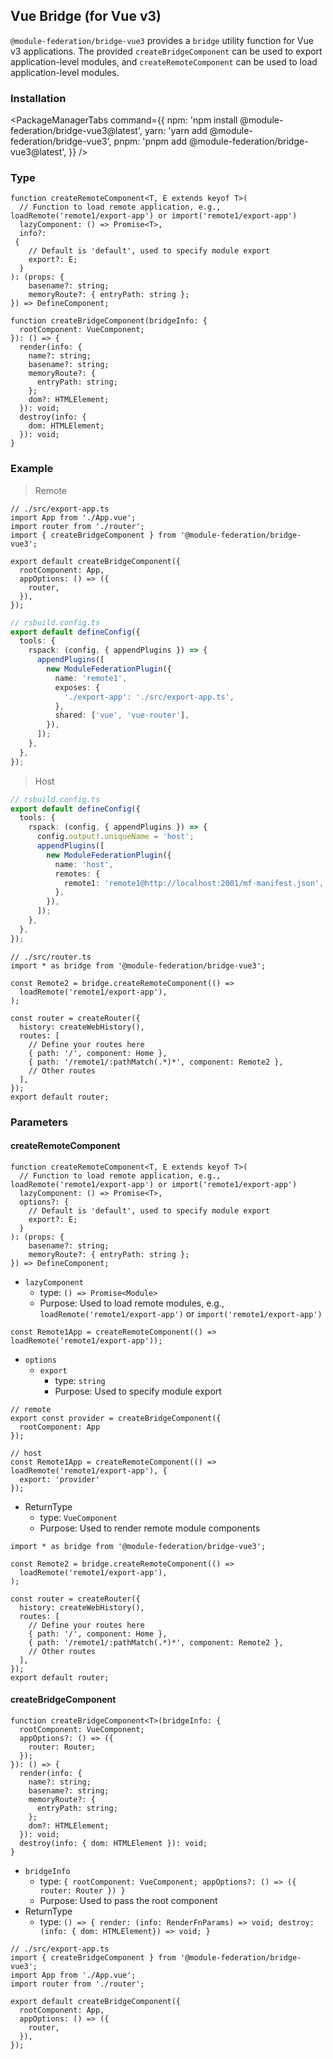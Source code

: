 
## Vue Bridge (for Vue v3)

`@module-federation/bridge-vue3` provides a `bridge` utility function for Vue v3 applications. The provided `createBridgeComponent` can be used to export application-level modules, and `createRemoteComponent` can be used to load application-level modules.

### Installation

<PackageManagerTabs
  command={{
    npm: 'npm install @module-federation/bridge-vue3@latest',
    yarn: 'yarn add @module-federation/bridge-vue3',
    pnpm: 'pnpm add @module-federation/bridge-vue3@latest',
  }}
/>

### Type

```tsx
function createRemoteComponent<T, E extends keyof T>(
  // Function to load remote application, e.g., loadRemote('remote1/export-app') or import('remote1/export-app')
  lazyComponent: () => Promise<T>,
  info?:
 {
    // Default is 'default', used to specify module export
    export?: E;
  }
): (props: {
    basename?: string;
    memoryRoute?: { entryPath: string };
}) => DefineComponent;

function createBridgeComponent(bridgeInfo: {
  rootComponent: VueComponent;
}): () => {
  render(info: {
    name?: string;
    basename?: string;
    memoryRoute?: {
      entryPath: string;
    };
    dom?: HTMLElement;
  }): void;
  destroy(info: {
    dom: HTMLElement;
  }): void;
}
```

### Example

> Remote

```tsx
// ./src/export-app.ts
import App from './App.vue';
import router from './router';
import { createBridgeComponent } from '@module-federation/bridge-vue3';

export default createBridgeComponent({
  rootComponent: App,
  appOptions: () => ({
    router,
  }),
});
```

```ts
// rsbuild.config.ts
export default defineConfig({
  tools: {
    rspack: (config, { appendPlugins }) => {
      appendPlugins([
        new ModuleFederationPlugin({
          name: 'remote1',
          exposes: {
            './export-app': './src/export-app.ts',
          },
          shared: ['vue', 'vue-router'],
        }),
      ]);
    },
  },
});
```

> Host

```ts
// rsbuild.config.ts
export default defineConfig({
  tools: {
    rspack: (config, { appendPlugins }) => {
      config.output!.uniqueName = 'host';
      appendPlugins([
        new ModuleFederationPlugin({
          name: 'host',
          remotes: {
            remote1: 'remote1@http://localhost:2001/mf-manifest.json',
          },
        }),
      ]);
    },
  },
});
```

```tsx
// ./src/router.ts
import * as bridge from '@module-federation/bridge-vue3';

const Remote2 = bridge.createRemoteComponent(() =>
  loadRemote('remote1/export-app'),
);

const router = createRouter({
  history: createWebHistory(),
  routes: [
    // Define your routes here
    { path: '/', component: Home },
    { path: '/remote1/:pathMatch(.*)*', component: Remote2 },
    // Other routes
  ],
});
export default router;
```

### Parameters

#### createRemoteComponent

```tsx
function createRemoteComponent<T, E extends keyof T>(
  // Function to load remote application, e.g., loadRemote('remote1/export-app') or import('remote1/export-app')
  lazyComponent: () => Promise<T>,
  options?: {
    // Default is 'default', used to specify module export
    export?: E;
  }
): (props: {
    basename?: string;
    memoryRoute?: { entryPath: string };
}) => DefineComponent;
```

* `lazyComponent`
  * type: `() => Promise<Module>`
  * Purpose: Used to load remote modules, e.g., `loadRemote('remote1/export-app')` or `import('remote1/export-app')`

```tsx
const Remote1App = createRemoteComponent(() => loadRemote('remote1/export-app'));
```

* `options`
  * `export`
    * type: `string`
    * Purpose: Used to specify module export
```tsx
// remote
export const provider = createBridgeComponent({
  rootComponent: App
});

// host
const Remote1App = createRemoteComponent(() => loadRemote('remote1/export-app'), {
  export: 'provider'
});
```

* ReturnType
  * type: `VueComponent`
  * Purpose: Used to render remote module components

```tsx
import * as bridge from '@module-federation/bridge-vue3';

const Remote2 = bridge.createRemoteComponent(() =>
  loadRemote('remote1/export-app'),
);

const router = createRouter({
  history: createWebHistory(),
  routes: [
    // Define your routes here
    { path: '/', component: Home },
    { path: '/remote1/:pathMatch(.*)*', component: Remote2 },
    // Other routes
  ],
});
export default router;
```

#### createBridgeComponent

```tsx
function createBridgeComponent<T>(bridgeInfo: {
  rootComponent: VueComponent;
  appOptions?: () => ({
    router: Router;
  });
}): () => {
  render(info: {
    name?: string;
    basename?: string;
    memoryRoute?: {
      entryPath: string;
    };
    dom?: HTMLElement;
  }): void;
  destroy(info: { dom: HTMLElement }): void;
}
```

* `bridgeInfo`
  * type: `{ rootComponent: VueComponent; appOptions?: () => ({ router: Router }) }`
  * Purpose: Used to pass the root component
* ReturnType
  * type: `() => { render: (info: RenderFnParams) => void; destroy: (info: { dom: HTMLElement}) => void; }`

```tsx
// ./src/export-app.ts
import { createBridgeComponent } from '@module-federation/bridge-vue3';
import App from './App.vue';
import router from './router';

export default createBridgeComponent({
  rootComponent: App,
  appOptions: () => ({
    router,
  }),
});
```
